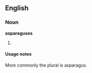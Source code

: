 ==English==
===Noun===
'''asparaguses'''
# {{plural of|[[asparagus]]}}

====Usage notes====
More commonly the plural is asparagus.